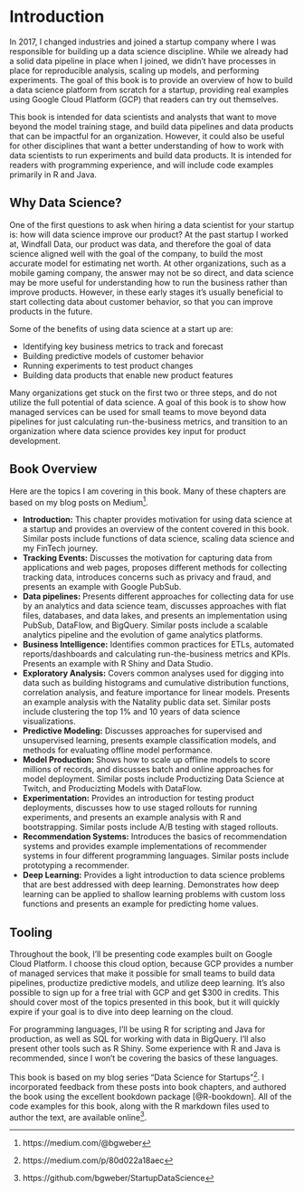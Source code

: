 # Introduction {#intro}
In 2017, I changed industries and joined a startup company where I was responsible for building up a data science discipline. While we already had a solid data pipeline in place when I joined, we didn’t have processes in place for reproducible analysis, scaling up models, and performing experiments. The goal of this book is to provide an overview of how to build a data science platform from scratch for a startup, providing real examples using Google Cloud Platform (GCP) that readers can try out themselves.

This book is intended for data scientists and analysts that want to move beyond the model training stage, and build data pipelines and data products that can be impactful for an organization. However, it could also be useful for other disciplines that want a better understanding of how to work with data scientists to run experiments and build data products. It is intended for readers with programming experience, and will include code examples primarily in R and Java.

## Why Data Science?
One of the first questions to ask when hiring a data scientist for your startup is:
how will data science improve our product? At the past startup I worked at, Windfall Data, our product was data, and therefore the goal of data science aligned well with the goal of the company, to build the most accurate model for estimating net worth. At other organizations, such as a mobile gaming company, the answer may not be so direct, and data science may be more useful for understanding how to run the business rather than improve products. However, in these early stages it’s usually beneficial to start collecting data about customer behavior, so that you can improve products in the future.

Some of the benefits of using data science at a start up are:

- Identifying key business metrics to track and forecast
- Building predictive models of customer behavior
- Running experiments to test product changes
- Building data products that enable new product features

Many organizations get stuck on the first two or three steps, and do not utilize the full potential of data science. A goal of this book is to show how managed services can be used for small teams to move beyond data pipelines for just calculating run-the-business metrics, and transition to an organization where data science provides key input for product development.

## Book Overview
Here are the topics I am covering in this book. Many of these chapters are based on my blog posts on Medium^[https://medium.com/@bgweber].

- **Introduction:** This chapter provides motivation for using data science at a startup and provides an overview of the content covered in this book. Similar posts include functions of data science, scaling data science and my FinTech journey.
- **Tracking Events:** Discusses the motivation for capturing data from applications and web pages, proposes different methods for collecting tracking data, introduces concerns such as privacy and fraud, and presents an example with Google PubSub.
- **Data pipelines:** Presents different approaches for collecting data for use by an analytics and data science team, discusses approaches with flat files, databases, and data lakes, and presents an implementation using PubSub, DataFlow, and BigQuery. Similar posts include a scalable analytics pipeline and the evolution of game analytics platforms.
- **Business Intelligence:** Identifies common practices for ETLs, automated reports/dashboards and calculating run-the-business metrics and KPIs. Presents an example with R Shiny and Data Studio.
- **Exploratory Analysis:** Covers common analyses used for digging into data such as building histograms and cumulative distribution functions, correlation analysis, and feature importance for linear models. Presents an example analysis with the Natality public data set. Similar posts include clustering the top 1% and 10 years of data science visualizations.
- **Predictive Modeling:** Discusses approaches for supervised and unsupervised learning, presents example classification models, and methods for evaluating offline model performance.
- **Model Production:** Shows how to scale up offline models to score millions of records, and discusses batch and online approaches for model deployment. Similar posts include Productizing Data Science at Twitch, and Producizting Models with DataFlow.
- **Experimentation:** Provides an introduction for testing  product deployments, discusses how to use staged rollouts for running experiments, and presents an example analysis with R and bootstrapping. Similar posts include A/B testing with staged rollouts.
- **Recommendation Systems:** Introduces the basics of recommendation systems and provides example implementations of recommender systems in four different programming languages. Similar posts include prototyping a recommender.
- **Deep Learning:** Provides a light introduction to data science problems that are best addressed with deep learning. Demonstrates how deep learning can be applied to shallow learning problems with custom loss functions and presents an example for predicting home values.

## Tooling
Throughout the book, I’ll be presenting code examples built on Google Cloud Platform. I choose this cloud option, because GCP provides a number of managed services that make it possible for small teams to build data pipelines, productize predictive models, and utilize deep learning. It’s also possible to sign up for a free trial with GCP and get $300 in credits. This should cover most of the topics presented in this book, but it will quickly expire if your goal is to dive into deep learning on the cloud.

For programming languages, I’ll be using R for scripting and Java for production, as well as SQL for working with data in BigQuery. I’ll also present other tools such as R Shiny. Some experience with R and Java is recommended, since I won’t be covering the basics of these languages.

This book is based on my blog series "Data Science for Startups"^[https://medium.com/p/80d022a18aec]. I incorporated feedback from these posts into book chapters, and authored the book using the excellent bookdown package [@R-bookdown]. All of the code examples for this book, along with the R markdown files used to author the text, are available online^[https://github.com/bgweber/StartupDataScience].  
